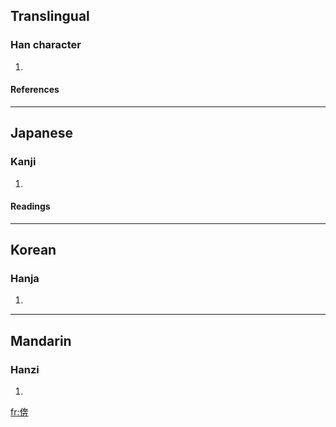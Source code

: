 ==Translingual==
===Han character===
{{Han char|rn=9|rad=人|as=08|sn=10|four=|canj=人大十廿 (OKJT)}}
# {{defn|Han}}
====References====
{{Han ref|kx=0109.160|dkj=00806|dj=0232.140|hdz=10172.100|uh=5034|ud=20532}}
----
==Japanese==
===Kanji===
{{ja-kanji|grade=|rs=人08}}
# {{defn|Japanese}}
====Readings====
{{ja-readings|on=[[ほん]] (hon)|kun=}}
----
==Korean==
===Hanja===
{{ko-hanja|hangeul=분|rv=bun|mr=pun}}
# {{defn|Korean}}
----
==Mandarin==
===Hanzi===
{{cmn-hanzi|pin=[[bèn]] (ben4)|wg=pen<sup>4</sup>}}
# {{defn|Mandarin}}

[[fr:倴]]